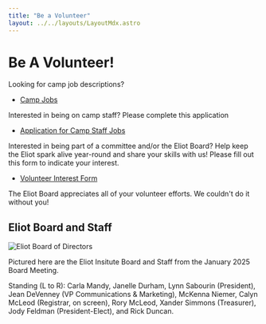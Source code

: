 ```yaml
---
title: "Be a Volunteer"
layout: ../../layouts/LayoutMdx.astro
---
```




# Be A Volunteer!

Looking for camp job descriptions?

- [Camp Jobs](volunteer/camp-jobs.html)

Interested in being on camp staff?  Please complete this application

- [Application for Camp Staff Jobs]()

Interested in being part of a committee and/or the Eliot Board? 
Help keep the Eliot spark alive year-round and share your skills with us! 
Please fill out this form to indicate your interest.

- [Volunteer Interest Form]()

The Eliot Board appreciates all of your volunteer efforts.  We couldn't do it without you!

## Eliot Board and Staff

<img 
    src={board.src} 
    alt="Eliot Board of Directors" />

Pictured here are the Eliot Insitute Board and Staff from the January 2025 Board Meeting. 

Standing (L to R): 
Carla Mandy, 
Janelle Durham, 
Lynn Sabourin (President), 
Jean DeVenney (VP Communications & Marketing), 
McKenna Niemer, 
Calyn McLeod (Registrar, on screen), 
Rory McLeod, 
Xander Simmons (Treasurer), 
Jody Feldman (President-Elect), 
and Rick Duncan. 

